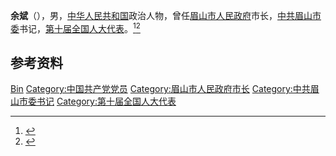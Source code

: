 {{Otheruses|other=名为余斌的其他人物|余斌}}

'''余斌'''（{{bd|1948年|}}），男，[[中华人民共和国|中华人民共和国]]政治人物，曾任[[眉山市人民政府|眉山市人民政府]]市长，[[中共眉山市委|中共眉山市委]]书记，[[第十届全国人大代表|第十届全国人大代表]]。<ref>{{Cite book|title=中华人民共和国职官志|author=何虎生, 李耀东, 向常福主编|publisher=中国社会出版社|year=2003|isbn=9787800883934|location=北京|pages=}}</ref><ref>{{Cite web|title=蒋仁富任眉山市委书记|url=https://www.sc.xinhuanet.com/content/2005-07/24/content_4788601.htm|accessdate=|work=华西都市报|archiveurl=https://web.archive.org/web/20051124202454/http://www.sc.xinhuanet.com/content/2005-07/24/content_4788601.htm|archivedate=2005-11-24|dead-url=yes}}</ref>

== 参考资料 ==
{{reflist}}

{{Authority control}}
{{DEFAULTSORT:Yu余}}
[[Category:余姓|Bin]]
[[Category:中国共产党党员|Category:中国共产党党员]]
[[Category:眉山市人民政府市长|Category:眉山市人民政府市长]]
[[Category:中共眉山市委书记|Category:中共眉山市委书记]]
[[Category:第十届全国人大代表|Category:第十届全国人大代表]]

{{中国人物小作品}}